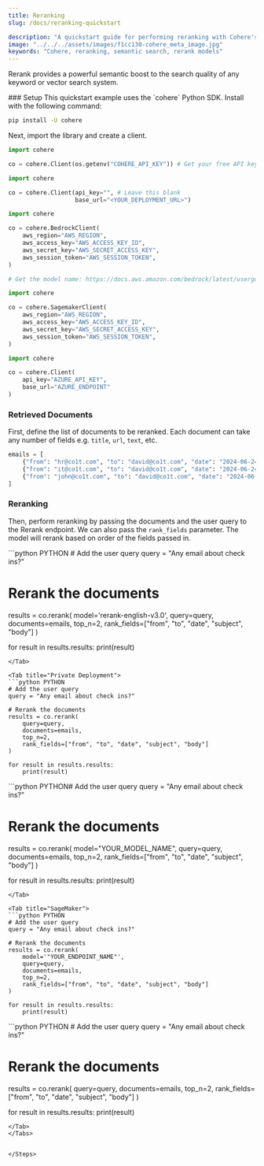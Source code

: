 ```yaml
---
title: Reranking
slug: /docs/reranking-quickstart

description: "A quickstart guide for performing reranking with Cohere's Reranking models."
image: "../../../assets/images/f1cc130-cohere_meta_image.jpg"  
keywords: "Cohere, reranking, semantic search, rerank models"
---
```


Rerank provides a powerful semantic boost to the search quality of any keyword or vector search system.

<Steps>
### Setup
This quickstart example uses the `cohere` Python SDK. Install with the following command:

```bash
pip install -U cohere
```

Next, import the library and create a client.

<Tabs>
<Tab title="Cohere Platform">

```python PYTHON
import cohere

co = cohere.Client(os.getenv("COHERE_API_KEY")) # Get your free API key here: https://dashboard.cohere.com/api-keys
```

</Tab>
<Tab title="Private Deployment">

```python PYTHON
import cohere

co = cohere.Client(api_key="", # Leave this blank
                   base_url="<YOUR_DEPLOYMENT_URL>")
```

</Tab>

<Tab title="Bedrock">

```python PYTHON
import cohere

co = cohere.BedrockClient(
    aws_region="AWS_REGION",
    aws_access_key="AWS_ACCESS_KEY_ID",
    aws_secret_key="AWS_SECRET_ACCESS_KEY",
    aws_session_token="AWS_SESSION_TOKEN",
)

# Get the model name: https://docs.aws.amazon.com/bedrock/latest/userguide/models-supported.html
```
</Tab>

<Tab title="SageMaker">

```python PYTHON
import cohere

co = cohere.SagemakerClient(
    aws_region="AWS_REGION",
    aws_access_key="AWS_ACCESS_KEY_ID",
    aws_secret_key="AWS_SECRET_ACCESS_KEY",
    aws_session_token="AWS_SESSION_TOKEN",
)
```
</Tab>

<Tab title="Azure AI">

```python PYTHON
import cohere

co = cohere.Client(
    api_key="AZURE_API_KEY",
    base_url="AZURE_ENDPOINT"
)
```
</Tab>

</Tabs>

### Retrieved Documents

First, define the list of documents to be reranked. Each document can take any number of fields e.g. `title`, `url`, `text`, etc.

```python PYTHON
emails = [
    {"from": "hr@co1t.com", "to": "david@co1t.com", "date": "2024-06-24", "subject": "A Warm Welcome to Co1t!", "text": "We are delighted to welcome you to the team! As you embark on your journey with us, you'll find attached an agenda to guide you through your first week."},
    {"from": "it@co1t.com", "to": "david@co1t.com", "date": "2024-06-24", "subject": "Setting Up Your IT Needs", "text": "Greetings! To ensure a seamless start, please refer to the attached comprehensive guide, which will assist you in setting up all your work accounts."},
    {"from": "john@co1t.com", "to": "david@co1t.com", "date": "2024-06-24", "subject": "First Week Check-In", "text": "Hello! I hope you're settling in well. Let's connect briefly tomorrow to discuss how your first week has been going. Also, make sure to join us for a welcoming lunch this Thursday at noon—it's a great opportunity to get to know your colleagues!"}
]
```

### Reranking

Then, perform reranking by passing the documents and the user query to the Rerank endpoint. We can also pass the `rank_fields` parameter. The model will rerank based on order of the fields passed in.

<Tabs>
<Tab title="Cohere Platform">
```python PYTHON
# Add the user query
query = "Any email about check ins?"

# Rerank the documents
results = co.rerank(
    model='rerank-english-v3.0',
    query=query,
    documents=emails,
    top_n=2,
    rank_fields=["from", "to", "date", "subject", "body"]
)

for result in results.results:
    print(result)
```
</Tab>

<Tab title="Private Deployment">
```python PYTHON
# Add the user query
query = "Any email about check ins?"

# Rerank the documents
results = co.rerank(
    query=query,
    documents=emails,
    top_n=2,
    rank_fields=["from", "to", "date", "subject", "body"]
)

for result in results.results:
    print(result)
```
</Tab>

<Tab title="AWS Bedrock">
```python PYTHON# Add the user query
query = "Any email about check ins?"

# Rerank the documents
results = co.rerank(
    model="YOUR_MODEL_NAME",
    query=query,
    documents=emails,
    top_n=2,
    rank_fields=["from", "to", "date", "subject", "body"]
)

for result in results.results:
    print(result)
```
</Tab>

<Tab title="SageMaker">
```python PYTHON
# Add the user query
query = "Any email about check ins?"

# Rerank the documents
results = co.rerank(
    model='"YOUR_ENDPOINT_NAME"',
    query=query,
    documents=emails,
    top_n=2,
    rank_fields=["from", "to", "date", "subject", "body"]
)

for result in results.results:
    print(result)
```
</Tab>

<Tab title="Azure AI">
```python PYTHON
# Add the user query
query = "Any email about check ins?"

# Rerank the documents
results = co.rerank(
    query=query,
    documents=emails,
    top_n=2,
    rank_fields=["from", "to", "date", "subject", "body"]
)

for result in results.results:
    print(result)
```
</Tab>
</Tabs>


</Steps>